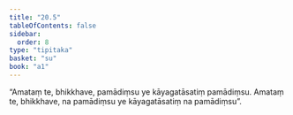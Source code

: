 ```yaml
---
title: "20.5"
tableOfContents: false
sidebar:
  order: 8
type: "tipitaka"
basket: "su"
book: "a1"
---
```



<DynamicBreadcrumb />

<Division number="604" book="a1">

<Paragraph number="473" book="a1">
“Amataṃ te, bhikkhave, pamādiṃsu ye kāyagatāsatiṃ pamādiṃsu. Amataṃ te, bhikkhave, na pamādiṃsu ye kāyagatāsatiṃ na pamādiṃsu”.
</Paragraph>
</Division>